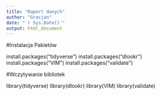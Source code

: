 ```yaml
---
title: "Raport danych"
author: "Gracjan"
date: "`r Sys.Date()`"
output: html_document
---
```


#Instalacja Pakietów

install.packages("tidyverse")
install.packages("dlookr")
install.packages("VIM")
install.packages("validate")

#Wczytywanie bibliotek

library(tidyverse)
library(dlookr)
library(VIM)
library(validate)

```r


```



```r


```

